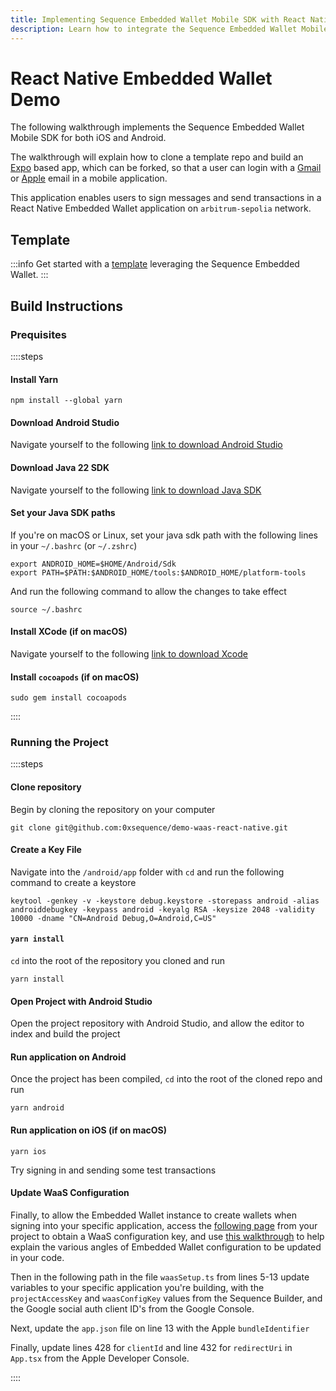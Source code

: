 ```yaml
---
title: Implementing Sequence Embedded Wallet Mobile SDK with React Native
description: Learn how to integrate the Sequence Embedded Wallet Mobile SDK in a React Native app for iOS and Android.
---
```



# React Native Embedded Wallet Demo

The following walkthrough implements the Sequence Embedded Wallet Mobile SDK for both iOS and Android. 

The walkthrough will explain how to clone a template repo and build an [Expo](https://expo.dev/) based app, which can be forked, so that a user can login with a [Gmail](https://console.cloud.google.com/) or [Apple](https://developer.apple.com/) email in a mobile application. 

This application enables users to sign messages and send transactions in a React Native Embedded Wallet application on `arbitrum-sepolia` network.

## Template
:::info
Get started with a [template](https://github.com/0xsequence/demo-waas-react-native) leveraging the Sequence Embedded Wallet.
:::

## Build Instructions

### Prequisites
::::steps

#### Install Yarn

```shell
npm install --global yarn
```

#### Download Android Studio

Navigate yourself to the following [link to download Android Studio](https://developer.android.com/studio)

#### Download Java 22 SDK 

Navigate yourself to the following [link to download Java SDK](https://www.oracle.com/java/technologies/downloads/)

#### Set your Java SDK paths

If you're on macOS or Linux, set your java sdk path with the following lines in your `~/.bashrc` (or `~/.zshrc`)

```shell
export ANDROID_HOME=$HOME/Android/Sdk
export PATH=$PATH:$ANDROID_HOME/tools:$ANDROID_HOME/platform-tools
```

And run the following command to allow the changes to take effect

```shell
source ~/.bashrc
```

#### Install XCode (if on macOS)

Navigate yourself to the following [link to download Xcode](https://developer.apple.com/xcode/)

#### Install `cocoapods` (if on macOS)

```
sudo gem install cocoapods
```
::::

### Running the Project

::::steps
#### Clone repository

Begin by cloning the repository on your computer

```shell
git clone git@github.com:0xsequence/demo-waas-react-native.git
```

#### Create a Key File

Navigate into the `/android/app` folder with `cd` and run the following command to create a keystore

```
keytool -genkey -v -keystore debug.keystore -storepass android -alias androiddebugkey -keypass android -keyalg RSA -keysize 2048 -validity 10000 -dname "CN=Android Debug,O=Android,C=US"
```

#### `yarn install`
`cd` into the root of the repository you cloned and run

```shell
yarn install
```

#### Open Project with Android Studio 
Open the project repository with Android Studio, and allow the editor to index and build the project

#### Run application on Android

Once the project has been compiled, `cd` into the root of the cloned repo and run

```shell
yarn android
```

#### Run application on iOS (if on macOS)

```shell
yarn ios 
```

Try signing in and sending some test transactions

#### Update WaaS Configuration

Finally, to allow the Embedded Wallet instance to create wallets when signing into your specific application, access the [following page](https://sequence.build/project/default/wallet/embedded-wallet) from your project to obtain a WaaS configuration key, and use [this walkthrough](/solutions/builder/embedded-wallet) to help explain the various angles of Embedded Wallet configuration to be updated in your code.

Then in the following path in the file `waasSetup.ts` from lines 5-13 update variables to your specific application you're building, with the `projectAccessKey` and `waasConfigKey` values from the Sequence Builder, and the Google social auth client ID's from the Google Console.

Next, update the `app.json` file on line 13 with the Apple `bundleIdentifier`

Finally, update lines 428 for `clientId` and line 432 for `redirectUri` in `App.tsx` from the Apple Developer Console.

::::